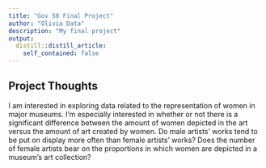 ```yaml
---
title: "Gov 50 Final Project"
author: "Olivia Data"
description: "My final project"
output:
  distill::distill_article:
    self_contained: false
---
```




## Project Thoughts

I am interested in exploring data related to the representation of women in major museums. I'm especially interested in whether or not there is a significant difference between the amount of women depicted in the art versus the amount of art created by women. Do male artists' works tend to be put on display more often than female artists' works? Does the number of female artists bear on the proportions in which women are depicted in a museum's art collection?
